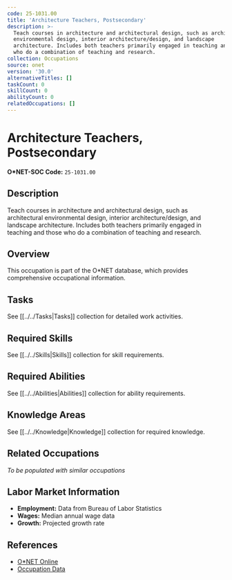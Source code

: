```yaml
---
code: 25-1031.00
title: 'Architecture Teachers, Postsecondary'
description: >-
  Teach courses in architecture and architectural design, such as architectural
  environmental design, interior architecture/design, and landscape
  architecture. Includes both teachers primarily engaged in teaching and those
  who do a combination of teaching and research.
collection: Occupations
source: onet
version: '30.0'
alternativeTitles: []
taskCount: 0
skillCount: 0
abilityCount: 0
relatedOccupations: []
---
```

# Architecture Teachers, Postsecondary

**O*NET-SOC Code:** `25-1031.00`

## Description

Teach courses in architecture and architectural design, such as architectural environmental design, interior architecture/design, and landscape architecture. Includes both teachers primarily engaged in teaching and those who do a combination of teaching and research.

## Overview

This occupation is part of the O*NET database, which provides comprehensive occupational information.

## Tasks

See [[../../Tasks|Tasks]] collection for detailed work activities.

## Required Skills

See [[../../Skills|Skills]] collection for skill requirements.

## Required Abilities

See [[../../Abilities|Abilities]] collection for ability requirements.

## Knowledge Areas

See [[../../Knowledge|Knowledge]] collection for required knowledge.

## Related Occupations

*To be populated with similar occupations*

## Labor Market Information

- **Employment:** Data from Bureau of Labor Statistics
- **Wages:** Median annual wage data
- **Growth:** Projected growth rate

## References

- [O*NET Online](https://www.onetonline.org/link/summary/25-1031.00)
- [Occupation Data](https://www.onetcenter.org/)

